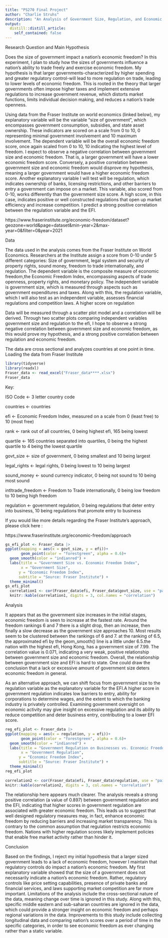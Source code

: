 ```yaml
---
title: "PS270 Final Project"
author: "Charlie Struhs"
description: "An Analysis of Government Size, Regulation, and Economic Freedom"
output:
  distill::distill_article:
    self_contained: false
---
```



Research Question and Main Hypothesis


Does the size of government impact a nation's economic freedom? In this experiment, I plan to study how the sizes of governments influence a nation's ability to trade freely and exercise economic freedom. My hypothesis is that larger governments-characterized by higher spending and greater regulatory control-will lead to more regulation on trade, leading to lower levels of economic freedom. This is rooted in the theory that larger governments often impose higher taxes and implement extensive regulations to increase government revenue, which distorts market functions, limits individual decision making, and reduces a nation's trade openness. 


Using data from the Fraser Institute on world economics (linked below), my explanatory variable will be the variable "size of government", which encompasses government consumption, subsidies, and state asset ownership. These indicators are scored on a scale from 0 to 10, 0 representing minimal government involvement and 10 maximum involvement. The dependent variable will be the overall economic freedom score, once again scaled from 0 to 10, 10 indicating the highest level of freedom. I expect to observe a negative correlation between government size and economic freedom. That is, a larger government will have a lower economic freedom score. Conversely, a positive correlation between government size and economic freedom would disprove my hypothesis, meaning a larger government would have a higher economic freedom score. Another explanatory variable I will test will be regulation, which indicates ownership of banks, licensing restrictions, and other barriers to entry a government can impose on a market. This variable, also scored from 0-10, works differently than the government size score. A high score, in this case, indicates positive or well constructed regulations that open up market efficiency and increase competition. I predict a strong positive correlation between the regulation variable and the EFI. 

https://www.fraserinstitute.org/economic-freedom/dataset?geozone=world&page=dataset&min-year=2&max-year=0&filter=0&year=2021


Data

The data used in the analysis comes from the Fraser Institute on World Economics. Researchers at the Institute assign a score from 0-10 under 5 different categories: Size of government, legal system and security of property rights, sound money, freedom to trade internationally, and regulation. The dependent variable is the composite measure of economic freedom,the Economic Freedom Index, encompassing aspects of trade openness, property rights, and monetary policy. The independent variable is government size, which is measured through aspects such as government expenditures and taxes. Along with this, the regulation variable, which I will also test as an independent variable, assesses financial regulations and competition laws. A higher score on regulation 

Data will be measured through a scatter plot model and a correlation will be derived. Through two scatter plots comparing independent variables government size and regulation to the efi,  I hope to observe a strong negative correlation between government size and economic freedom, as this would prove my hypothesis, and a strong positive correlation between regulation and economic freedom.

The data are cross sectional and analyzes countries at one point in time. 
Loading the data from Fraser Institute

```r
library(tidyverse)
library(readxl)
Fraser_data <- read_excel("Fraser_data****.xlsx")
Fraser_data
```
Key:

ISO Code <- 3 letter country code

countries <- countries

efi <- Economic Freedom Index, measured on a scale from 0 (least free) to 10 (most free)

rank <- rank out of all countries, 0 being highest efi, 165 being lowest

quartile <- 165 countries separated into quartiles, 0 being the highest quartile to 4 being the lowest quartile

govt_size <- size of government, 0 being smallest and 10 being largest

legal_rights <- legal rights, 0 being lowest to 10 being largest

sound_money <- sound currency indicator, 0 being not sound to 10 being most sound

intltrade_freedom <- Freedom to Trade internationally, 0 being low freedom to 10 being high freedom

regulation <- government regulation, 0 being regulations that deter entry into business, 10 being regulations that promote entry to business

If you would like more details regarding the Fraser Institute's approach, please click here :

https://www.fraserinstitute.org/economic-freedom/approach


 
```r
gs_efi_plot <- Fraser_data |>
ggplot(mapping = aes(x = govt_size, y = efi))+
       geom_point(color = "forestgreen", alpha = 0.6)+
  geom_smooth(color = "indianred") +
  labs(title = "Government Size vs. Economic Freedom Index",
       x = "Government Size", 
      y = "Economic Freedom Index",
      subtitle = "Source: Fraser Institute") +
  theme_minimal()
gs_efi_plot
  correlation1 <- cor(Fraser_data$efi, Fraser_data$govt_size, use = "pairwise")
  knitr::kable(correlation1, digits = 3, col.names = "correlation")
```
Analysis

It appears that as the government size increases in the initial stages, economic freedom is seen to increase at the fastest rate. Around the freedom rankings 6 and 7 there is a slight drop, then an increase, then finally a slow decrease as the government size approaches 10. Most results seem to be clustered between the rankings of 6 and 7. at the ranking of 6.5, the approximated efi by the geom_smooth() line is a little under 6.5.the nation with the highest efi, Hong Kong, has a government size of 7.99. The correlation value is 0.071, indicating a very weak, positive relationship between government size and economic freedom. Overall, the relationship between government size and EFI is hard to state. One could draw the conclusion that a lack or excessive amount of government size deters economic freedom in general. 

As an alternative approach, we can shift focus from government size to the regulation variable as the explanatory variable for the EFI.A higher score in government regulation indicates low barriers to entry, ability for corporations to determine wages, and the extent to which the banking industry is privately controlled. Examining government oversight on economic activity may give insight on excessive regulation and its ability to reduce competition and deter business entry, contributing to a lower EFI score.


```r
reg_efi_plot <- Fraser_data |>
ggplot(mapping = aes(x = regulation, y = efi))+
       geom_point(color = "forestgreen", alpha = 0.6)+
  geom_smooth(color = "indianred") +
  labs(title = "Government Regulation on Businesses vs. Economic Freedom Index",
       x = "Government Regulation", 
      y = "Economic Freedom Index",
      subtitle = "Source: Fraser Institute") +
  theme_minimal()
reg_efi_plot
 
correlation2 <- cor(Fraser_data$efi, Fraser_data$regulation, use = "pairwise")
knitr::kable(correlation2, digits = 3, col.names = "correlation")

```
The relationship here appears much clearer. The analysis reveals a strong positive correlation (a value of 0.897) between government regulation and the EFI, indicating that higher scores in government regulation are associated with greater economic freedom. This leads us to suggest that well designed regulatory measures may, in fact, enhance economic freedom by reducing barriers and increasing market transparency. This is contrary to the common assumption that regulation restricts economic freedom. Nations with higher regulation scores likely implement policies that enable free market activity rather than hinder it. 


Conclusion

Based on the findings, I reject my initial hypothesis that a larger sized government leads to a lack of economic freedom, however I maintain that regulatory controls do impact a nation's economic freedom. My first explanatory variable showed that the size of a government does not necessarily indicate a nation's economic freedom. Rather, regulatory controls like price setting capabilities, presence of private banks and financial services, and laws supporting market competition are far more important. Limitations of the analysis include the cross-sectional nature of the data, meaning change over time is ignored in this study. Along with this, specific middle eastern and sub-saharan countries are ignored in the data, which could provide a stronger insight on economic freedom and perhaps regional variations in the data. Improvements to this study include collecting longitudinal data and comparing nation's scores over a period of time in the specific categories, in order to see economic freedom as ever changing rather than a static variable. 